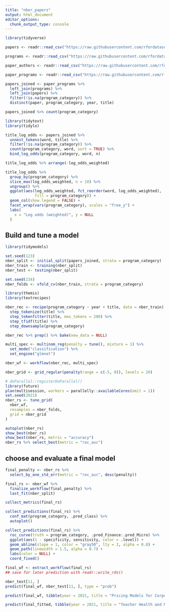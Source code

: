```yaml
---
title: "nber_papers"
output: html_document
editor_options: 
  chunk_output_type: console
---
```


```r
library(tidyverse)

papers <- readr::read_csv("https://raw.githubusercontent.com/rfordatascience/tidytuesday/master/data/2021/2021-09-28/papers.csv")

programs <- readr::read_csv("https://raw.githubusercontent.com/rfordatascience/tidytuesday/master/data/2021/2021-09-28/programs.csv")

paper_authors <- readr::read_csv("https://raw.githubusercontent.com/rfordatascience/tidytuesday/master/data/2021/2021-09-28/paper_authors.csv")

paper_programs <- readr::read_csv("https://raw.githubusercontent.com/rfordatascience/tidytuesday/master/data/2021/2021-09-28/paper_programs.csv")
```

```r
papers_joined <- paper_programs %>% 
  left_join(programs) %>% 
  left_join(papers) %>% 
  filter(!is.na(program_category)) %>% 
  distinct(paper, program_category, year, title)

papers_joined %>% count(program_category)
```

```r
library(tidytext)
library(tidylo)

title_log_odds <- papers_joined %>% 
  unnest_tokens(word, title) %>% 
  filter(!is.na(program_category)) %>% 
  count(program_category, word, sort = TRUE) %>% 
  bind_log_odds(program_category, word, n)

title_log_odds %>% arrange(-log_odds_weighted)

title_log_odds %>% 
  group_by(program_category) %>% 
  slice_max(log_odds_weighted, n = 10) %>% 
  ungroup() %>% 
  ggplot(aes(log_odds_weighted, fct_reorder(word, log_odds_weighted),
             fill = program_category)) +
  geom_col(show.legend = FALSE) +
  facet_wrap(vars(program_category), scales = "free_y") +
  labs(
    x = "Log odds (weighted)", y = NULL
  )

```
## Build and tune a model
```r
library(tidymodels)

set.seed(123)
nber_split <- initial_split(papers_joined, strata = program_category)
nber_train <- training(nber_split)
nber_test <- testing(nber_split)

set.seed(234)
nber_folds <- vfold_cv(nber_train, strata = program_category)
```

```r
library(themis)
library(textrecipes)

nber_rec <- recipe(program_category ~ year + title, data = nber_train) %>% 
  step_tokenize(title) %>% 
  step_tokenfilter(title, max_tokens = 200) %>% 
  step_tfidf(title) %>% 
  step_downsample(program_category)

nber_rec %>% prep() %>% bake(new_data = NULL)
```

```r
multi_spec <- multinom_reg(penalty = tune(), mixture = 1) %>% 
  set_mode("classification") %>% 
  set_engine("glmnet")
```

```r
nber_wf <- workflow(nber_rec, multi_spec)
```

```r
nber_grid <- grid_regular(penalty(range = c(-5, 0)), levels = 20)

# doParallel::registerDoParallel()
library(future)
plan(multisession, workers = parallelly::availableCores(omit = 1))
set.seed(2021)
nber_rs <- tune_grid(
  nber_wf,
  resamples = nber_folds,
  grid = nber_grid
)
```

```r
autoplot(nber_rs)
show_best(nber_rs)
show_best(nber_rs, metric = "accuracy")
nber_rs %>% select_best(metric = "roc_auc")
```
## choose and evaluate a final model
```r
final_penalty <- nber_rs %>% 
  select_by_one_std_err(metric = "roc_auc", desc(penalty))

final_rs <- nber_wf %>%
  finalize_workflow(final_penalty) %>% 
  last_fit(nber_split)
```

```r
collect_metrics(final_rs)
```

```r
collect_predictions(final_rs) %>% 
  conf_mat(program_category, .pred_class) %>% 
  autoplot()
```

```r
collect_predictions(final_rs) %>% 
  roc_curve(truth = program_category, .pred_Finance:.pred_Micro) %>% 
  ggplot(aes(1 - specificity, sensitivity, color = .level)) +
  geom_abline(slope = 1, color = "gray50", lty = 2, alpha = 0.8) +
  geom_path(linewidth = 1.5, alpha = 0.7) +
  labs(color = NULL) +
  coord_fixed()
```

```r
final_wf <- extract_workflow(final_rs)
## save for later prediction with readr::write_rds()

nber_test[11, ]
predict(final_wf, nber_test[11, ], type = "prob")
```

```r
predict(final_wf, tibble(year = 2021, title = "Pricing Models for Corporate Responsibility"), type = "prob")

predict(final_fitted, tibble(year = 2021, title = "Teacher Health and Medicaid Expansion"), type = "prob")
```







